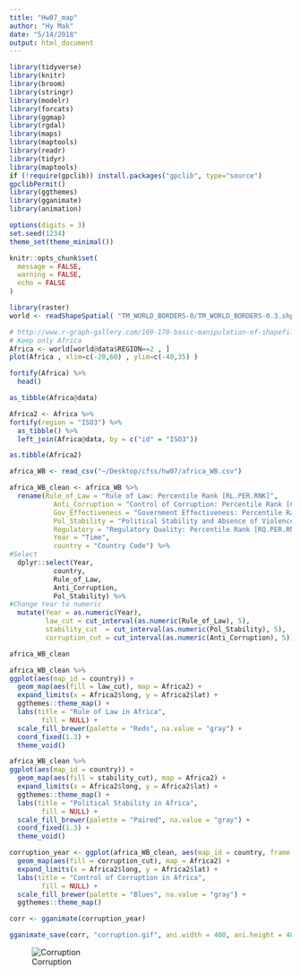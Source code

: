 ```yaml
---
title: "Hw07_map"
author: "Hy Mak"
date: "5/14/2018"
output: html_document
---
```


```r
library(tidyverse)
library(knitr)
library(broom)
library(stringr)
library(modelr)
library(forcats)
library(ggmap)
library(rgdal)
library(maps)
library(maptools)
library(readr)
library(tidyr)
library(maptools)
if (!require(gpclib)) install.packages("gpclib", type="source")
gpclibPermit()
library(ggthemes)
library(gganimate)
library(animation)

options(digits = 3)
set.seed(1234)
theme_set(theme_minimal())

knitr::opts_chunk$set(
  message = FALSE,
  warning = FALSE,
  echo = FALSE
)
```


```r
library(raster)
world <- readShapeSpatial( "TM_WORLD_BORDERS-0/TM_WORLD_BORDERS-0.3.shp")

# http://www.r-graph-gallery.com/169-170-basic-manipulation-of-shapefiles/
# Keep only Africa
Africa <- world[world@data$REGION==2 , ]
plot(Africa , xlim=c(-20,60) , ylim=c(-40,35) )

fortify(Africa) %>%
  head()

as_tibble(Africa@data)

Africa2 <- Africa %>%
fortify(region = "ISO3") %>%
  as_tibble() %>%
  left_join(Africa@data, by = c("id" = "ISO3"))

as.tibble(Africa2)
```

```r
africa_WB <- read_csv("~/Desktop/cfss/hw07/africa_WB.csv")

africa_WB_clean <- africa_WB %>%
  rename(Rule_of_Law = "Rule of Law: Percentile Rank [RL.PER.RNK]",
           Anti_Corruption = "Control of Corruption: Percentile Rank [CC.PER.RNK]",
           Gov_Effectiveness = "Government Effectiveness: Percentile Rank [GE.PER.RNK]",
           Pol_Stability = "Political Stability and Absence of Violence/Terrorism: Percentile Rank [PV.PER.RNK]",
           Regulatory = "Regulatory Quality: Percentile Rank [RQ.PER.RNK]",
           Year = "Time",
           country = "Country Code") %>%
#Select 
  dplyr::select(Year, 
           country, 
           Rule_of_Law, 
           Anti_Corruption,
           Pol_Stability) %>%
#Change Year to numeric   
  mutate(Year = as.numeric(Year), 
         law_cut = cut_interval(as.numeric(Rule_of_Law), 5),
         stability_cut  = cut_interval(as.numeric(Pol_Stability), 5),
         corruption_cut = cut_interval(as.numeric(Anti_Corruption), 5))

africa_WB_clean
```





```r
africa_WB_clean %>%
ggplot(aes(map_id = country)) +
  geom_map(aes(fill = law_cut), map = Africa2) +
  expand_limits(x = Africa2$long, y = Africa2$lat) +
  ggthemes::theme_map() +
  labs(title = "Rule of Law in Africa",
        fill = NULL) +
  scale_fill_brewer(palette = "Reds", na.value = "gray") +
  coord_fixed(1.3) +
  theme_void()
```


```r
africa_WB_clean %>%
ggplot(aes(map_id = country)) +
  geom_map(aes(fill = stability_cut), map = Africa2) +
  expand_limits(x = Africa2$long, y = Africa2$lat) +
  ggthemes::theme_map() +
  labs(title = "Political Stability in Africa",
        fill = NULL) +
  scale_fill_brewer(palette = "Paired", na.value = "gray") +
  coord_fixed(1.3) +
  theme_void()
```

```r
corruption_year <- ggplot(africa_WB_clean, aes(map_id = country, frame = Year)) +
  geom_map(aes(fill = corruption_cut), map = Africa2) +
  expand_limits(x = Africa2$long, y = Africa2$lat) +
  labs(title = "Control of Corruption in Africa",
        fill = NULL) +
  scale_fill_brewer(palette = "Blues", na.value = "gray") +
  ggthemes::theme_map()

corr <- gganimate(corruption_year)
```

```r
gganimate_save(corr, "corruption.gif", ani.width = 400, ani.height = 400)

```

![Corruption](corruption.gif)
